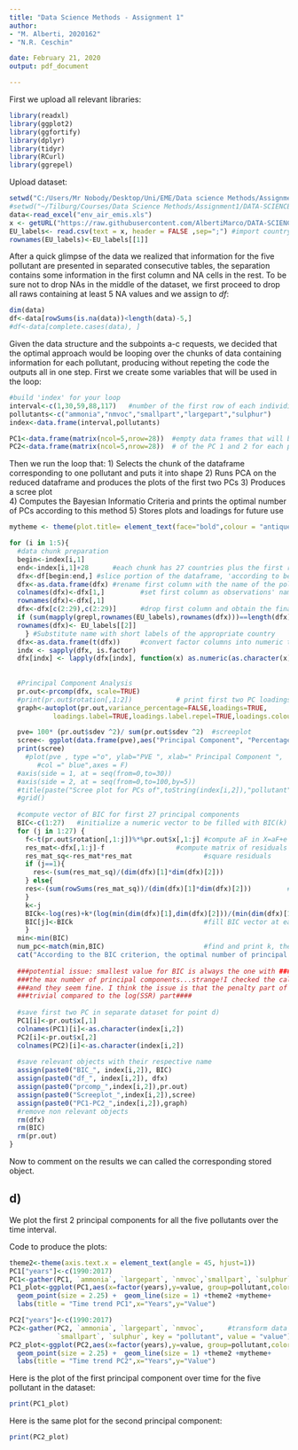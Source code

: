```yaml
---
title: "Data Science Methods - Assignment 1"
author:
- "M. Alberti, 2020162"
- "N.R. Ceschin" 

date: February 21, 2020
output: pdf_document

---
```


First we upload all relevant libraries:

```r
library(readxl)
library(ggplot2)
library(ggfortify)
library(dplyr)
library(tidyr)
library(RCurl)
library(ggrepel)
```

Upload dataset:

```r
setwd("C:/Users/Mr Nobody/Desktop/Uni/EME/Data science Methods/Assignments")
#setwd("~/Tilburg/Courses/Data Science Methods/Assignment1/DATA-SCIENCE-ASSIGNMENTS")
data<-read_excel("env_air_emis.xls")
x <- getURL("https://raw.githubusercontent.com/AlbertiMarco/DATA-SCIENCE-ASSIGNMENTS/master/EU%20labels.csv")
EU_labels<- read.csv(text = x, header = FALSE ,sep=";") #import country tags to make plots more readable
rownames(EU_labels)<-EU_labels[[1]]

```

After a quick glimpse of the data we realized that information for the five pollutant are presented in separated consecutive tables, the separation contains some information in the first column and NA cells in the rest. To be sure not to drop NAs in the middle of the dataset, we first proceed to drop all raws containing at least 5 NA values and we assign to *df*: 
```r
dim(data)
df<-data[rowSums(is.na(data))<length(data)-5,]
#df<-data[complete.cases(data), ]

```

Given the data structure and the subpoints a-c requests, we decided that the optimal approach would be looping over the chunks of data containing information for each pollutant, producing without repeting the code the outputs all in one step. First we create some variables that will be used in the loop: 

```r
#build 'index' for your loop
interval<-c(1,30,59,88,117)   #number of the first row of each individidual dataset 
pollutants<-c("ammonia","nmvoc","smallpart","largepart","sulphur")
index<-data.frame(interval,pollutants)

PC1<-data.frame(matrix(ncol=5,nrow=28))  #empty data frames that will be filled with the scores
PC2<-data.frame(matrix(ncol=5,nrow=28))  # of the PC 1 and 2 for each pollutant and country 

```

Then we run the loop that:
1) Selects the chunk of the dataframe corresponding to one pollutant and puts it into shape
2) Runs PCA on the reduced dataframe and produces the plots of the first two PCs
3) Produces a scree plot  
4) Computes the Bayesian Informatio Criteria and prints the optimal number of PCs according to this method 
5) Stores plots and loadings for future use

```r
mytheme <- theme(plot.title= element_text(face="bold",colour = "antiquewhite4",size = (16),hjust = 0.5)) #setting theme for plots

for (i in 1:5){
  #data chunk preparation
  begin<-index[i,1]
  end<-index[i,1]+28      #each chunk has 27 countries plus the first raw with years
  dfx<-df[begin:end,] #slice portion of the dataframe, 'according to begin' and 'end'
  dfx<-as.data.frame(dfx) #rename first column with the name of the pollutant
  colnames(dfx)<-dfx[1,]         #set first column as observations' names and first row as       variables' names
  rownames(dfx)<-dfx[,1]
  dfx<-dfx[c(2:29),c(2:29)]      #drop first column and obtain the final datset
  if (sum(mapply(grepl,rownames(EU_labels),rownames(dfx)))==length(dfx)) {
  rownames(dfx)<- EU_labels[[2]] 
    } #Substitute name with short labels of the appropriate country
  dfx<-as.data.frame(t(dfx))     #convert factor columns into numeric to apply prcomp
  indx <- sapply(dfx, is.factor)
  dfx[indx] <- lapply(dfx[indx], function(x) as.numeric(as.character(x)))
  
  
  #Principal Component Analysis
  pr.out<-prcomp(dfx, scale=TRUE)
  #print(pr.out$rotation[,1:2])           # print first two PC loadings and plot first two PC
  graph<-autoplot(pr.out,variance_percentage=FALSE,loadings=TRUE,
           loadings.label=TRUE,loadings.label.repel=TRUE,loadings.colour="coral",loadings.label.size=3,loadings.label.colour="grey35", scale=0,colour="gold2")+ggtitle(paste("The first two PCs for",toString(index[i,2]),"pollutant"))+mytheme 

  pve= 100* (pr.out$sdev ^2)/ sum(pr.out$sdev ^2)  #screeplot
  scree<- ggplot(data.frame(pve),aes("Principal Component", "Percentage of variance explained"))
  print(scree)
    #plot(pve , type ="o", ylab="PVE ", xlab=" Principal Component ",
       #col =" blue",axes = F)
  #axis(side = 1, at = seq(from=0,to=30))
  #axis(side = 2, at = seq(from=0,to=100,by=5))
  #title(paste("Scree plot for PCs of",toString(index[i,2]),"pollutant"))
  #grid()
  
  #compute vector of BIC for first 27 principal components
  BIC<-c(1:27)   #initialize a numeric vector to be filled with BIC(k) values. set max k=p-1
  for (j in 1:27) {
    f<-t(pr.out$rotation[,1:j])%*%pr.out$x[,1:j] #compute aF in X=aF+e
    res_mat<-dfx[,1:j]-f                  #compute matrix of residuals
    res_mat_sq<-res_mat*res_mat                  #square residuals
    if (j==1){
      res<-(sum(res_mat_sq)/(dim(dfx)[1]*dim(dfx)[2]))
    } else{
    res<-(sum(rowSums(res_mat_sq))/(dim(dfx)[1]*dim(dfx)[2]))         #residuals sum of squares
    }
    k<-j
    BICk<-log(res)+k*(log(min(dim(dfx)[1],dim(dfx)[2]))/(min(dim(dfx)[1],dim(dfx)[2]))) #BIC for each k
    BIC[j]<-BICk                                 #fill BIC vector at each iteration
    }
  min<-min(BIC)
  num_pc<-match(min,BIC)                         #find and print k, the index of the min of BIC
  cat("According to the BIC criterion, the optimal number of principal components is ", num_pc)
  
  ###potential issue: smallest value for BIC is always the one with ###
  ###the max number of principal components...strange!I checked the calculations###
  ###and they seem fine. I think the issue is that the penalty part of BIC is really###
  ###trivial compared to the log(SSR) part####
  
  #save first two PC in separate dataset for point d)
  PC1[i]<-pr.out$x[,1]
  colnames(PC1)[i]<-as.character(index[i,2])
  PC2[i]<-pr.out$x[,2]
  colnames(PC2)[i]<-as.character(index[i,2])
  
  #save relevant objects with their respective name
  assign(paste0("BIC_", index[i,2]), BIC)
  assign(paste0("df_", index[i,2]), dfx)
  assign(paste0("prcomp_",index[i,2]),pr.out)
  assign(paste0("Screeplot_",index[i,2]),scree)
  assign(paste0("PC1-PC2_",index[i,2]),graph)
  #remove non relevant objects
  rm(dfx)
  rm(BIC)
  rm(pr.out)
}
```
Now to comment on the results we can called the corresponding stored object.


## d) 
We plot the first 2 principal components for all the five pollutants over the time interval.

Code to produce the plots:

```r
theme2<-theme(axis.text.x = element_text(angle = 45, hjust=1))
PC1["years"]<-c(1990:2017)
PC1<-gather(PC1, `ammonia`, `largepart`, `nmvoc`,`smallpart`, `sulphur`, key = "pollutant", value = "value") #transform data to be plotted
PC1_plot<-ggplot(PC1,aes(x=factor(years),y=value, group=pollutant,color=pollutant))+
  geom_point(size = 2.25) +  geom_line(size = 1) +theme2 +mytheme+
  labs(title = "Time trend PC1",x="Years",y="Value")

PC2["years"]<-c(1990:2017)
PC2<-gather(PC2, `ammonia`, `largepart`, `nmvoc`,      #transform data to be plotted
            `smallpart`, `sulphur`, key = "pollutant", value = "value")
PC2_plot<-ggplot(PC2,aes(x=factor(years),y=value, group=pollutant,color=pollutant))+
  geom_point(size = 2.25) +  geom_line(size = 1) +theme2 +mytheme+
  labs(title = "Time trend PC2",x="Years",y="Value")
```

Here is the plot of the first principal component over time for the five pollutant in the dataset:

```r
print(PC1_plot)
```

Here is the same plot for the second principal component:

```r
print(PC2_plot)
```















